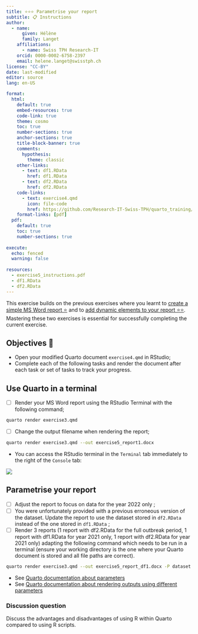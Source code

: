 ```yaml
---
title: ⭐⭐⭐ Parametrise your report
subtitle: 📋 Instructions
author:
  - name:
      given: Hélène
      family: Langet
    affiliations:
      - name: Swiss TPH Research-IT
    orcid: 0000-0002-6758-2397
    email: helene.langet@swisstph.ch
license: "CC-BY"
date: last-modified
editor: source
lang: en-US

format:
  html:
    default: true
    embed-resources: true
    code-link: true
    theme: cosmo
    toc: true
    number-sections: true
    anchor-sections: true
    title-block-banner: true
    comments:
      hypothesis: 
        theme: classic
    other-links:
      - text: df1.RData
        href: df1.RData
      - text: df2.RData
        href: df2.RData
    code-links:
      - text: exercise4.qmd
        icon: file-code
        href: https://github.com/Research-IT-Swiss-TPH/quarto_training/blob/main/practicals/exercise4.qmd
    format-links: [pdf]
  pdf:
    default: true
    toc: true
    number-sections: true
    
execute:
  echo: fenced
  warning: false
    
resources:
  - exercise5_instructions.pdf
  - df1.RData
  - df2.RData
---
```


This exercise builds on the previous exercises where you learnt to [create a simple MS Word report ⭐](./exercise3_instructions.html) and to [add dynamic elements to your report ⭐⭐](./exercise4_instructions.html). Mastering these two exercises is essential for successfully completing the current exercise.

## Objectives 🎯

-   Open your modified Quarto document `exercise4.qmd` in RStudio;
-   Complete each of the following tasks and render the document after each task or set of tasks to track your progress.

## Use Quarto in a terminal

- [ ] Render your MS Word report using the RStudio Terminal with the following command;

```bash
quarto render exercise3.qmd
```

- [ ] Change the output filename when rendering the report;

```bash
quarto render exercise3.qmd --out exercise5_report1.docx
```

::: callout-tip
- You can access the RStudio terminal in the `Terminal` tab immediately to the right of the `Console` tab:

![](images/clipboard-1086723948.png){fig-align="center"}
:::

## Parametrise your report

-   [ ] Adjust the report to focus on data for the year 2022 only ;
-   [ ] You were unfortunately provided with a previous erroneous version of the dataset. Update the report to use the dataset stored in `df2.RData` instead of the one stored in `df1.RData` ;
-   [ ] Render 3 reports (1 report with df2.RData for the full outbreak period, 1 report with df1.RData for year 2021 only, 1 report with df2.RData for year 2021 only) adapting the following command which needs to be run in a terminal (ensure your working directory is the one where your Quarto document is stored and all file paths are correct).

```bash
quarto render exercise3.qmd --out exercise5_report_df1.docx -P dataset:df1.RData
```

::: callout-tip
-   See [Quarto documentation about parameters](https://quarto.org/docs/computations/parameters.html#knitr)
-   See [Quarto documentation about rendering outputs using different parameters](https://quarto.org/docs/computations/parameters.html#rendering)
:::

::: callout-important
### Discussion question

Discuss the advantages and disadvantages of using R within Quarto compared to using R scripts.
:::
